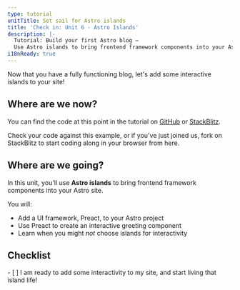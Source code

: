 ```yaml
---
type: tutorial
unitTitle: Set sail for Astro islands
title: 'Check in: Unit 6 - Astro Islands'
description: |-
  Tutorial: Build your first Astro blog —
  Use Astro islands to bring frontend framework components into your Astro site
i18nReady: true
---
```



Now that you have a fully functioning blog, let's add some interactive islands to your site!

## Where are we now?

You can find the code at this point in the tutorial on [GitHub](https://github.com/withastro/blog-tutorial-demo/tree/unit-6/start) or
[StackBlitz](https://stackblitz.com/github/withastro/blog-tutorial-demo/tree/unit-6/start?file=src/pages/index.astro).

Check your code against this example, or if you've just joined us, fork on StackBlitz to start coding along in your browser from here.

## Where are we going?

In this unit, you'll use **Astro islands** to bring frontend framework components into your Astro site. 

You will:
- Add a UI framework, Preact, to your Astro project
- Use Preact to create an interactive greeting component
- Learn when you might _not_ choose islands for interactivity


<Box icon="check-list">

## Checklist

<Checklist key="interactivity">
- [ ] I am ready to add some interactivity to my site, and start living that island life!
</Checklist>
</Box>
